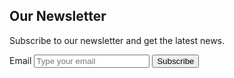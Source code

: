 <section py="8|12|16|24">
  <Container>
    <Flexbox flexDirection="column" textAlign="center">
      <h2 variant="heading.h2" m="0">
        Our Newsletter
      </h2>
      <p fontSize="xl|2xl" mt="2" textAlign="center">
        Subscribe to our newsletter and get the latest news.
      </p>
      <form display="grid" col="1|auto auto" gap="4" w="full|auto">
        <VisuallyHidden>
          <label htmlFor="form-04-email">Email</label>
        </VisuallyHidden>
        <input
          variant="input"
          type="email"
          id="form-04-email"
          name="email"
          placeholder="Type your email"
          variant="lg"
        />
        <button type="submit" variant="button.primary.lg">
          Subscribe
        </button>
      </form>
    </Flexbox>
  </Container>
</section>

